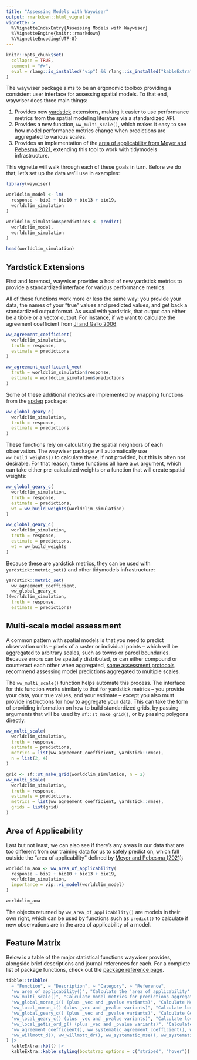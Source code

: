 ```yaml
---
title: "Assessing Models with Waywiser"
output: rmarkdown::html_vignette
vignette: >
  %\VignetteIndexEntry{Assessing Models with Waywiser}
  %\VignetteEngine{knitr::rmarkdown}
  %\VignetteEncoding{UTF-8}
---
```


```r
knitr::opts_chunk$set(
  collapse = TRUE,
  comment = "#>",
  eval = rlang::is_installed("vip") && rlang::is_installed("kableExtra")
)
```

The waywiser package aims to be an ergonomic toolbox providing a consistent user 
interface for assessing spatial models. To that end, waywiser does three main 
things:

1. Provides new [yardstick](https://yardstick.tidymodels.org/) extensions, 
   making it easier to use performance metrics from the spatial modeling 
   literature via a standardized API.
2. Provides a new function, `ww_multi_scale()`, which makes it easy to see how
   model performance metrics change when predictions are aggregated to various
   scales.
3. Provides an implementation of the 
   [area of applicability from Meyer and Pebesma 2021](https://doi.org/10.1111/2041-210X.13650),
   extending this tool to work with tidymodels infrastructure.

This vignette will walk through each of these goals in turn. Before we do that, 
let's set up the data we'll use in examples:

```r
library(waywiser)

worldclim_model <- lm(
  response ~ bio2 + bio10 + bio13 + bio19, 
  worldclim_simulation
)

worldclim_simulation$predictions <- predict(
  worldclim_model,
  worldclim_simulation
)

head(worldclim_simulation)
```

## Yardstick Extensions

First and foremost, waywiser provides a host of new yardstick metrics to provide
a standardized interface for various performance metrics.

All of these functions work more or less the same way: you provide your data,
the names of your "true" values and predicted values, and get back a 
standardized output format. As usual with yardstick, that output can either be
a tibble or a vector output. For instance, if we want to calculate the agreement
coefficient from [Ji and Gallo 2006](https://doi.org/10.14358/PERS.72.7.823):

```r
ww_agreement_coefficient(
  worldclim_simulation,
  truth = response,
  estimate = predictions
)

ww_agreement_coefficient_vec(
  truth = worldclim_simulation$response,
  estimate = worldclim_simulation$predictions
)
```

Some of these additional metrics are implemented by wrapping functions from the
[spdep](https://r-spatial.github.io/spdep/) package:

```r
ww_global_geary_c(
  worldclim_simulation,
  truth = response,
  estimate = predictions
)
```

These functions rely on calculating the spatial neighbors of each observation.
The waywiser package will automatically use `ww_build_weights()` to calculate
these, if not provided, but this is often not desirable. For that reason, these
functions all have a `wt` argument, which can take either pre-calculated weights
or a function that will create spatial weights:

```r
ww_global_geary_c(
  worldclim_simulation,
  truth = response,
  estimate = predictions,
  wt = ww_build_weights(worldclim_simulation)
)

ww_global_geary_c(
  worldclim_simulation,
  truth = response,
  estimate = predictions,
  wt = ww_build_weights
)
```

Because these are yardstick metrics, they can be used with 
`yardstick::metric_set()` and other tidymodels infrastructure:

```r
yardstick::metric_set(
  ww_agreement_coefficient,
  ww_global_geary_c
)(worldclim_simulation,
  truth = response,
  estimate = predictions)
```

## Multi-scale model assessment

A common pattern with spatial models is that you need to predict observation
units -- pixels of a raster or individual points -- which will be aggregated to
arbitrary scales, such as towns or parcel boundaries. Because errors can be
spatially distributed, or can either compound or counteract each other when 
aggregated, [some assessment protocols](https://doi.org/10.1016/j.rse.2010.05.010)
recommend assessing model predictions aggregated to multiple scales.

The `ww_multi_scale()` function helps automate this process. The interface for
this function works similarly to that for yardstick metrics -- you provide your
data, your true values, and your estimate -- except you also must provide 
instructions for how to aggregate your data. This can take the form of providing
information on how to build standardized grids, by passing arguments that will
be used by `sf::st_make_grid()`, or by passing polygons directly:

```r
ww_multi_scale(
  worldclim_simulation,
  truth = response,
  estimate = predictions,
  metrics = list(ww_agreement_coefficient, yardstick::rmse),
  n = list(2, 4)
)

grid <- sf::st_make_grid(worldclim_simulation, n = 2)
ww_multi_scale(
  worldclim_simulation,
  truth = response,
  estimate = predictions,
  metrics = list(ww_agreement_coefficient, yardstick::rmse),
  grids = list(grid)
)
```

## Area of Applicability

Last but not least, we can also see if there's any areas in our data that are 
too different from our training data for us to safely predict on, which fall 
outside the "area of applicability" defined by 
[Meyer and Pebesma (2021)](https://doi.org/10.1111/2041-210X.13650):

```r
worldclim_aoa <- ww_area_of_applicability(
  response ~ bio2 + bio10 + bio13 + bio19,
  worldclim_simulation,
  importance = vip::vi_model(worldclim_model)
)

worldclim_aoa
```

The objects returned by `ww_area_of_applicability()` are models in their own 
right, which can be used by functions such as `predict()` to calculate if new
observations are in the area of applicability of a model. 

## Feature Matrix

Below is a table of the major statistical functions waywiser provides, alongside 
brief descriptions and journal references for each. For a complete list of 
package functions, check out the [package reference page](https://mikemahoney218.github.io/waywiser/reference/index.html).

```r
tibble::tribble(
  ~ "Function", ~ "Description", ~ "Category", ~ "Reference",
  "ww_area_of_applicability()", "Calculate the 'area of applicability' of a model", "AOA", "H. Meyer and E. Pebesma. 2021. Predicting into unknown space? Estimating the area of applicability of spatial prediction models, Methods in Ecology and Evolution 12(9), pp 1620 - 1633, doi: 10.1111/2041-210X.13650.",
  "ww_multi_scale()", "Calculate model metrics for predictions aggregated to multiple levels", "Multi-scale assessment", "Riemann, R., Wilson, B. T., Lister, A., and Parks, S. (2010) An effective assessment protocol for continuous geospatial datasets of forest characteristics using USFS Forest Inventory and Analysis (FIA) data. Remote Sensing of Environment 114(10), pp 2337-2352, doi: 10.1016/j.rse.2010.05.010.",
  "ww_global_moran_i() (plus _vec and _pvalue variants)", "Calculate Moran's I", "Spatial yardstick metrics", "Moran, P.A.P. (1950). Notes on Continuous Stochastic Phenomena. Biometrika, 37(1/2), pp 17. doi: 10.2307/2332142; Cliff, A. D., Ord, J. K. 1981 Spatial processes, Pion, p. 17.",
  "ww_local_moran_i() (plus _vec and _pvalue variants)", "Calculate local Moran's I (Anselin's LISA)", "Spatial yardstick metrics", "Anselin, L. 1995. Local indicators of spatial association, Geographical Analysis, 27, pp 93–115. doi: 10.1111/j.1538-4632.1995.tb00338.x. Sokal, R. R, Oden, N. L. and Thomson, B. A. 1998. Local Spatial Autocorrelation in a Biological Model. Geographical Analysis, 30, pp 331–354. doi: 10.1111/j.1538-4632.1998.tb00406.x",
  "ww_global_geary_c() (plus _vec and _pvalue variants)", "Calculate Geary's C", "Spatial yardstick metrics", "Geary, R. C. (1954). The Contiguity Ratio and Statistical Mapping. The Incorporated Statistician. 5 (3): 115–145. doi: 10.2307/2986645; Cliff, A. D., Ord, J. K. 1981 Spatial processes, Pion, p. 17.",
  "ww_local_geary_c() (plus _vec and _pvalue variants)", "Calculate local Geary's C", "Spatial yardstick metrics", "Anselin, L. 1995. Local indicators of spatial association, Geographical Analysis, 27, pp 93–115. doi: 10.1111/j.1538-4632.1995.tb00338.x. Anselin, L. 2019. A Local Indicator of Multivariate Spatial Association: Extending Geary's C. Geographical Analysis, 51, pp 133-150. doi: 10.1111/gean.12164",
  "ww_local_getis_ord_g() (plus _vec and _pvalue variants)", "Calculate local Getis-Ord G and G*", "Spatial yardstick metrics", "Ord, J. K. and Getis, A. 1995. Local spatial autocorrelation statistics: distributional issues and an application. Geographical Analysis, 27, 286–306. doi: 10.1111/j.1538-4632.1995.tb00912.x",
  "ww_agreement_coefficient(), ww_systematic_agreement_coefficient(), ww_systematic_mpd(), ww_systematic_rmpd() (plus unsystematic and _vec variants)", "Calculate agreement coefficients and related metrics", "Yardstick metrics", "Ji, L. and Gallo, K. 2006. An Agreement Coefficient for Image Comparison. Photogrammetric Engineering & Remote Sensing 72(7), pp 823–833, doi: 10.14358/PERS.72.7.823.",
  "ww_willmott_d(), ww_willmott_dr(), ww_systematic_mse(), ww_systematic_rmse() (plus unsystematic and _vec variants)", "Calculate Willmott's d and related metrics", "Yardstick metrics", "Willmott, C. J. 1981. On the Validation of Models. Physical Geography 2(2), pp 184-194, doi: 10.1080/02723646.1981.10642213; Willmott, C. J. 1982. Some Comments on the Evaluation of Model Performance. Bulletin of the American Meteorological Society 63(11), pp 1309-1313, doi: 10.1175/1520-0477(1982)063<1309:SCOTEO>2.0.CO;2.; Willmott, C. J., Robeson, S. M., and Matsuura, K. A refined index of model performance. International Journal of Climatology 32, pp 2088-2094, doi: 10.1002/joc.2419.",
) |> 
  kableExtra::kbl() |> 
  kableExtra::kable_styling(bootstrap_options = c("striped", "hover"))
```

